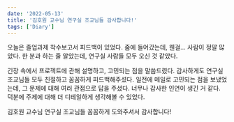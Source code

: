 ```yaml
---
date: '2022-05-13'
title: '김호원 교수님 연구실 조교님들 감사합니다!'
tags: ['Diary']
---
```


오늘은 졸업과제 착수보고서 피드백이 있었다. 
줌에 들어갔는데, 웬걸... 사람이 정말 많았다. 
한 분과 하는 줄 알았는데, 연구실 사람들 모두 오신 것 같았다.

긴장 속에서 프로젝트에 관해 설명하고, 고민되는 점을 말씀드렸다. 
감사하게도 연구실 조교님들 모두 친절하고 꼼꼼하게 피드백해주셨다. 
일전에 메일로 고민되는 점을 보냈었는데, 그 문제에 대해 여러 관점으로 답을 주셨다. 
너무나 감사한 인연이 생긴 거 같다. 덕분에 주제에 대해 더 디테일하게 생각해볼 수 있었다.

김호원 교수님 연구실 조교님들 꼼꼼하게 도와주셔서 감사합니다!